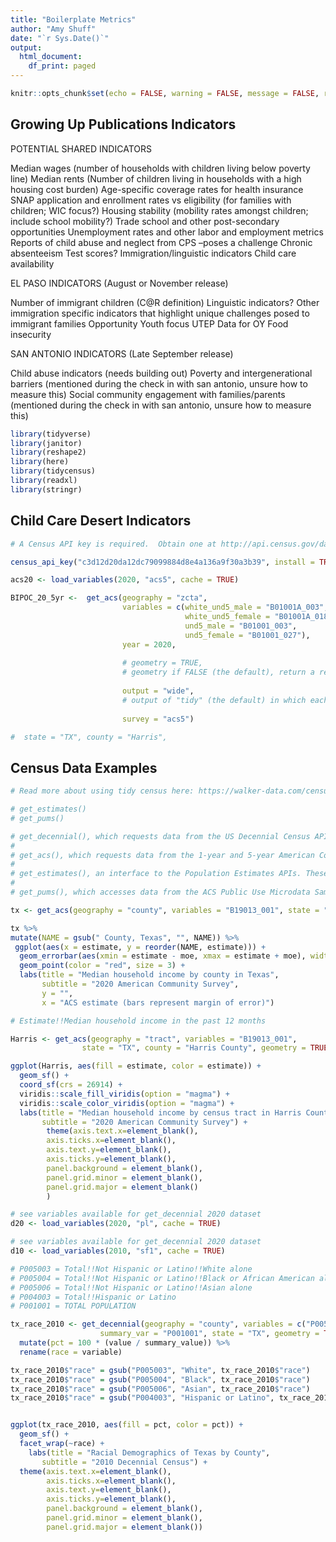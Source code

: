 ```yaml
---
title: "Boilerplate Metrics"
author: "Amy Shuff"
date: "`r Sys.Date()`"
output:
  html_document:
    df_print: paged
---
```


```r
knitr::opts_chunk$set(echo = FALSE, warning = FALSE, message = FALSE, results = 'hide')
```


## Growing Up Publications Indicators

POTENTIAL SHARED INDICATORS 

Median wages (number of households with children living below poverty line) 
Median rents (Number of children living in households with a high housing cost burden) 
Age-specific coverage rates for health insurance 
SNAP application and enrollment rates vs eligibility (for families with children; WIC focus?) 
Housing stability (mobility rates amongst children; include school mobility?) 
Trade school and other post-secondary opportunities 
Unemployment rates and other labor and employment metrics 
Reports of child abuse and neglect from CPS --poses a challenge 
Chronic absenteeism 
Test scores? 
Immigration/linguistic indicators 
Child care availability 

 

EL PASO INDICATORS (August or November release) 

Number of immigrant children (C@R definition) 
Linguistic indicators? 
Other immigration specific indicators that highlight unique challenges posed to immigrant families 
Opportunity Youth focus UTEP Data for OY 
Food insecurity 

 

SAN ANTONIO INDICATORS (Late September release) 

Child abuse indicators (needs building out) 
Poverty and intergenerational barriers (mentioned during the check in with san antonio, unsure how to measure this) 
Social community engagement with families/parents (mentioned during the check in with san antonio, unsure how to measure this) 


```r
library(tidyverse)
library(janitor)
library(reshape2)
library(here)
library(tidycensus)
library(readxl)
library(stringr)
```

## Child Care Desert Indicators



```r

# A Census API key is required.  Obtain one at http://api.census.gov/data/key_signup.html, and then supply the key to the `census_api_key()` function to use it throughout your tidycensus session.

census_api_key("c3d12d20da12dc79099884d8e4a136a9f30a3b39", install = TRUE, overwrite = TRUE)

acs20 <- load_variables(2020, "acs5", cache = TRUE)

BIPOC_20_5yr <-  get_acs(geography = "zcta",
                         variables = c(white_und5_male = "B01001A_003", 
                                       white_und5_female = "B01001A_018", 
                                       und5_male = "B01001_003", 
                                       und5_female = "B01001_027"),
                         year = 2020,
                         
                         # geometry = TRUE,
                         # geometry if FALSE (the default), return a regular tibble of ACS data. if TRUE, uses the tigris package to return an sf tibble with simple feature geometry in the 'geometry' column.
                         
                         output = "wide",
                         # output of "tidy" (the default) in which each row represents an enumeration unit-variable combination, or                          "wide" in which each row represents an enumeration unit and the variables are in the columns.
                         
                         survey = "acs5")

#  state = "TX", county = "Harris",

```

## Census Data Examples

```r
# Read more about using tidy census here: https://walker-data.com/census-r/an-introduction-to-tidycensus.html

# get_estimates()
# get_pums()

# get_decennial(), which requests data from the US Decennial Census APIs for 2000, 2010, and 2020.
# 
# get_acs(), which requests data from the 1-year and 5-year American Community Survey samples. Data are available from the 1-year ACS back to 2005 and the 5-year ACS back to 2005-2009.
# 
# get_estimates(), an interface to the Population Estimates APIs. These datasets include yearly estimates of population characteristics by state, county, and metropolitan area, along with components of change demographic estimates like births, deaths, and migration rates.
# 
# get_pums(), which accesses data from the ACS Public Use Microdata Sample APIs. These samples include anonymized individual-level records from the ACS organized by household and are highly useful for many different social science analyses. get_pums() is covered in more depth in Chapters 9 and 10.

```

```r


tx <- get_acs(geography = "county", variables = "B19013_001", state = "TX", year = 2020)

tx %>%
mutate(NAME = gsub(" County, Texas", "", NAME)) %>%
 ggplot(aes(x = estimate, y = reorder(NAME, estimate))) +
  geom_errorbar(aes(xmin = estimate - moe, xmax = estimate + moe), width = 0.3, size = 0.5) +
  geom_point(color = "red", size = 3) +
  labs(title = "Median household income by county in Texas",
       subtitle = "2020 American Community Survey",
       y = "",
       x = "ACS estimate (bars represent margin of error)")

```

``` r

# Estimate!!Median household income in the past 12 months

Harris <- get_acs(geography = "tract", variables = "B19013_001",
                state = "TX", county = "Harris County", geometry = TRUE, year = 2020)

ggplot(Harris, aes(fill = estimate, color = estimate)) +
  geom_sf() +
  coord_sf(crs = 26914) +
  viridis::scale_fill_viridis(option = "magma") +
  viridis::scale_color_viridis(option = "magma") +
  labs(title = "Median household income by census tract in Harris County",
       subtitle = "2020 American Community Survey") +  
        theme(axis.text.x=element_blank(),
        axis.ticks.x=element_blank(),
        axis.text.y=element_blank(),
        axis.ticks.y=element_blank(),
        panel.background = element_blank(),
        panel.grid.minor = element_blank(),
        panel.grid.major = element_blank()
        )

```

```r

# see variables available for get_decennial 2020 dataset
d20 <- load_variables(2020, "pl", cache = TRUE)

# see variables available for get_decennial 2020 dataset
d10 <- load_variables(2010, "sf1", cache = TRUE)

# P005003 = Total!!Not Hispanic or Latino!!White alone
# P005004 = Total!!Not Hispanic or Latino!!Black or African American alone
# P005006 = Total!!Not Hispanic or Latino!!Asian alone
# P004003 = Total!!Hispanic or Latino
# P001001 = TOTAL POPULATION

tx_race_2010 <- get_decennial(geography = "county", variables = c("P005003", "P005004", "P005006", "P004003"), year = 2010,
                    summary_var = "P001001", state = "TX", geometry = TRUE) %>%
  mutate(pct = 100 * (value / summary_value)) %>% 
  rename(race = variable)

tx_race_2010$"race" = gsub("P005003", "White", tx_race_2010$"race")
tx_race_2010$"race" = gsub("P005004", "Black", tx_race_2010$"race")
tx_race_2010$"race" = gsub("P005006", "Asian", tx_race_2010$"race")
tx_race_2010$"race" = gsub("P004003", "Hispanic or Latino", tx_race_2010$"race")


ggplot(tx_race_2010, aes(fill = pct, color = pct)) +
  geom_sf() +
  facet_wrap(~race) +
    labs(title = "Racial Demographics of Texas by County",
       subtitle = "2010 Decennial Census") +
  theme(axis.text.x=element_blank(),
        axis.ticks.x=element_blank(),
        axis.text.y=element_blank(),
        axis.ticks.y=element_blank(),
        panel.background = element_blank(),
        panel.grid.minor = element_blank(),
        panel.grid.major = element_blank())

```